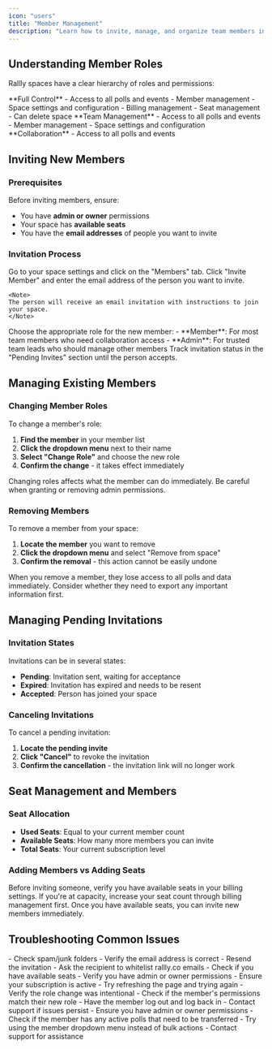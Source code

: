```yaml
---
icon: "users"
title: "Member Management"
description: "Learn how to invite, manage, and organize team members in your Rallly space."
---
```


## Understanding Member Roles

Rallly spaces have a clear hierarchy of roles and permissions:

<CardGroup cols={2}>
  <Card title="Owner" icon="crown">
    **Full Control**
    - Access to all polls and events
    - Member management
    - Space settings and configuration
    - Billing management
    - Seat management
    - Can delete space
  </Card>
  <Card title="Admin" icon="shield">
    **Team Management**
    - Access to all polls and events
    - Member management
    - Space settings and configuration
  </Card>
  <Card title="Member" icon="user">
    **Collaboration**
     - Access to all polls and events

  </Card>
</CardGroup>

## Inviting New Members

### Prerequisites
Before inviting members, ensure:
- You have **admin or owner** permissions
- Your space has **available seats**
- You have the **email addresses** of people you want to invite

### Invitation Process

<Steps>
  <Step title="Navigate to Members">
    Go to your space settings and click on the "Members" tab.
  </Step>
  
  <Step title="Send Invitation">
    Click "Invite Member" and enter the email address of the person you want to invite.

    <Note>
    The person will receive an email invitation with instructions to join your space.
    </Note>
  </Step>
  
  <Step title="Set Initial Role">
    Choose the appropriate role for the new member:
    - **Member**: For most team members who need collaboration access
    - **Admin**: For trusted team leads who should manage other members
  </Step>
  
  <Step title="Monitor Pending Invites">
    Track invitation status in the "Pending Invites" section until the person accepts.
  </Step>
</Steps>

## Managing Existing Members

### Changing Member Roles

To change a member's role:

1. **Find the member** in your member list
2. **Click the dropdown menu** next to their name
3. **Select "Change Role"** and choose the new role
4. **Confirm the change** - it takes effect immediately

<Warning>
Changing roles affects what the member can do immediately. Be careful when granting or removing admin permissions.
</Warning>

### Removing Members

To remove a member from your space:

1. **Locate the member** you want to remove
2. **Click the dropdown menu** and select "Remove from space"
3. **Confirm the removal** - this action cannot be easily undone

<Info>
When you remove a member, they lose access to all polls and data immediately. Consider whether they need to export any important information first.
</Info>

## Managing Pending Invitations

### Invitation States
Invitations can be in several states:
- **Pending**: Invitation sent, waiting for acceptance
- **Expired**: Invitation has expired and needs to be resent
- **Accepted**: Person has joined your space

### Canceling Invitations
To cancel a pending invitation:

1. **Locate the pending invite**
2. **Click "Cancel"** to revoke the invitation
3. **Confirm the cancellation** - the invitation link will no longer work

## Seat Management and Members

### Seat Allocation
- **Used Seats**: Equal to your current member count
- **Available Seats**: How many more members you can invite
- **Total Seats**: Your current subscription level

### Adding Members vs Adding Seats
<Steps>
  <Step title="Check Available Seats">
    Before inviting someone, verify you have available seats in your billing settings.
  </Step>
  
  <Step title="Purchase Additional Seats (if needed)">
    If you're at capacity, increase your seat count through billing management first.
  </Step>
  
  <Step title="Send Invitation">
    Once you have available seats, you can invite new members immediately.
  </Step>
</Steps>


## Troubleshooting Common Issues

<AccordionGroup>
  <Accordion title="Invitation emails not being received">
    - Check spam/junk folders
    - Verify the email address is correct
    - Resend the invitation
    - Ask the recipient to whitelist rallly.co emails
  </Accordion>
  
  <Accordion title="Cannot invite new members">
    - Check if you have available seats
    - Verify you have admin or owner permissions
    - Ensure your subscription is active
    - Try refreshing the page and trying again
  </Accordion>
  
  <Accordion title="Member lost access after role change">
    - Verify the role change was intentional
    - Check if the member's permissions match their new role
    - Have the member log out and log back in
    - Contact support if issues persist
  </Accordion>
  
  <Accordion title="Cannot remove a member">
    - Ensure you have admin or owner permissions
    - Check if the member has any active polls that need to be transferred
    - Try using the member dropdown menu instead of bulk actions
    - Contact support for assistance
  </Accordion>
</AccordionGroup>
